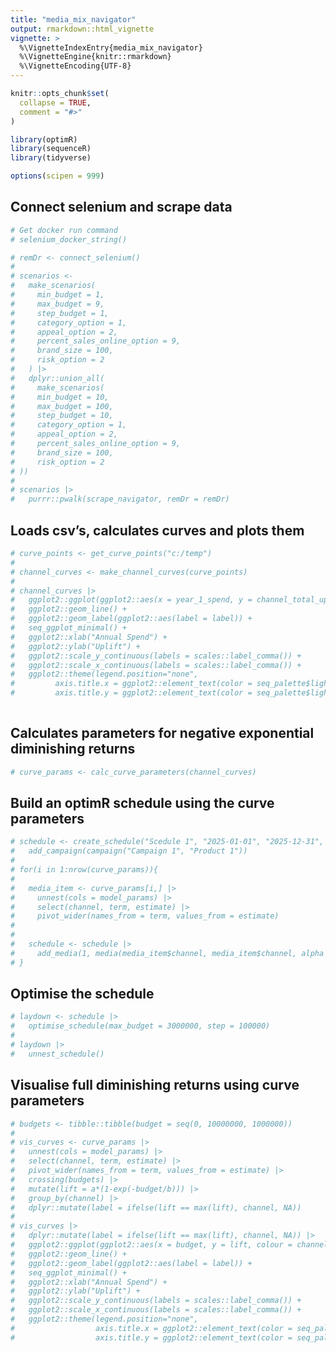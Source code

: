 ```yaml
---
title: "media_mix_navigator"
output: rmarkdown::html_vignette
vignette: >
  %\VignetteIndexEntry{media_mix_navigator}
  %\VignetteEngine{knitr::rmarkdown}
  %\VignetteEncoding{UTF-8}
---
```


```r
knitr::opts_chunk$set(
  collapse = TRUE,
  comment = "#>"
)
```

```r
library(optimR)
library(sequenceR)
library(tidyverse)

options(scipen = 999)

```

## Connect selenium and scrape data

```r

# Get docker run command
# selenium_docker_string()

# remDr <- connect_selenium()
# 
# scenarios <- 
#   make_scenarios(
#     min_budget = 1,
#     max_budget = 9,
#     step_budget = 1,
#     category_option = 1,
#     appeal_option = 2,
#     percent_sales_online_option = 9,
#     brand_size = 100,
#     risk_option = 2
#   ) |> 
#   dplyr::union_all(
#     make_scenarios(
#     min_budget = 10,
#     max_budget = 100,
#     step_budget = 10,
#     category_option = 1,
#     appeal_option = 2,
#     percent_sales_online_option = 9,
#     brand_size = 100,
#     risk_option = 2
# ))
# 
# scenarios |> 
#   purrr::pwalk(scrape_navigator, remDr = remDr)

```

## Loads csv's, calculates curves and plots them

```r

# curve_points <- get_curve_points("c:/temp")
# 
# channel_curves <- make_channel_curves(curve_points)
# 
# channel_curves |> 
#   ggplot2::ggplot(ggplot2::aes(x = year_1_spend, y = channel_total_uplift, colour = channel)) +
#   ggplot2::geom_line() +
#   ggplot2::geom_label(ggplot2::aes(label = label)) +
#   seq_ggplot_minimal() +
#   ggplot2::xlab("Annual Spend") +
#   ggplot2::ylab("Uplift") +
#   ggplot2::scale_y_continuous(labels = scales::label_comma()) +
#   ggplot2::scale_x_continuous(labels = scales::label_comma()) +
#   ggplot2::theme(legend.position="none",
#         axis.title.x = ggplot2::element_text(color = seq_palette$lightgrey, hjust = 0.9),
#         axis.title.y = ggplot2::element_text(color = seq_palette$lightgrey))
  
```

## Calculates parameters for negative exponential diminishing returns

```r

# curve_params <- calc_curve_parameters(channel_curves)

```

## Build an optimR schedule using the curve parameters

```r

# schedule <- create_schedule("Scedule 1", "2025-01-01", "2025-12-31", "year") |>
#   add_campaign(campaign("Campaign 1", "Product 1"))
# 
# for(i in 1:nrow(curve_params)){
#   
#   media_item <- curve_params[i,] |> 
#     unnest(cols = model_params) |> 
#     select(channel, term, estimate) |> 
#     pivot_wider(names_from = term, values_from = estimate)
#     
#   
#   schedule <- schedule |> 
#     add_media(1, media(media_item$channel, media_item$channel, alpha = media_item$a, beta = media_item$b, decay = 1))
# }

```

## Optimise the schedule

```r

# laydown <- schedule |> 
#   optimise_schedule(max_budget = 3000000, step = 100000)
# 
# laydown |> 
#   unnest_schedule()

```

## Visualise full diminishing returns using curve parameters

```r

# budgets <- tibble::tibble(budget = seq(0, 10000000, 1000000))
# 
# vis_curves <- curve_params |> 
#   unnest(cols = model_params) |> 
#   select(channel, term, estimate) |> 
#   pivot_wider(names_from = term, values_from = estimate) |> 
#   crossing(budgets) |> 
#   mutate(lift = a*(1-exp(-budget/b))) |> 
#   group_by(channel) |> 
#   dplyr::mutate(label = ifelse(lift == max(lift), channel, NA))
# 
# vis_curves |> 
#   dplyr::mutate(label = ifelse(lift == max(lift), channel, NA)) |> 
#   ggplot2::ggplot(ggplot2::aes(x = budget, y = lift, colour = channel)) +
#   ggplot2::geom_line() +
#   ggplot2::geom_label(ggplot2::aes(label = label)) +
#   seq_ggplot_minimal() +
#   ggplot2::xlab("Annual Spend") +
#   ggplot2::ylab("Uplift") +
#   ggplot2::scale_y_continuous(labels = scales::label_comma()) +
#   ggplot2::scale_x_continuous(labels = scales::label_comma()) +
#   ggplot2::theme(legend.position="none",
#                  axis.title.x = ggplot2::element_text(color = seq_palette$lightgrey, hjust = 0.9),
#                  axis.title.y = ggplot2::element_text(color = seq_palette$lightgrey))

```
